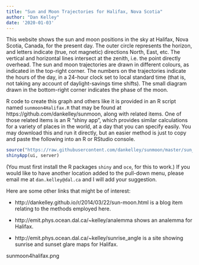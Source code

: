 ```yaml
---
title: "Sun and Moon Trajectories for Halifax, Nova Scotia"
author: "Dan Kelley"
date: '2020-01-03'
---
```


This website shows the sun and moon positions in the sky at Halifax, Nova
Scotia, Canada, for the present day.  The outer circle represents the horizon, and
letters indicate (true, not magnetic) directions North, East, etc.  The
vertical and horizontal lines intersect at the zenith, i.e. the point directly
overhead.  The sun and moon trajectories are drawn in different colours, as
indicated in the top-right corner.  The numbers on the trajectories indicate
the hours of the day, in a 24-hour clock set to local standard time (that is,
not taking any account of daylight-savings time shifts). The small diagram
drawn in the bottom-right corner indicates the phase of the moon.

R code to create this graph and others like it is provided in an R script named
`sunmoon4Halifax.R` that may be found at https://github.com/dankelley/sunmoon,
along with related items. One of those related items is an R "shiny app", which
provides similar calculations for a variety of places in the world, at a day
that you can specify easily.  You may download this and run it directly, but an
easier method is just to copy and paste the following into an R or RStudio
console.

```R
source("https://raw.githubusercontent.com/dankelley/sunmoon/master/sun_moon_app.R")
shinyApp(ui, server)
```
(You must first install the R packages `shiny` and `oce`, for this to work.) If
you would like to have another location added to the pull-down menu, please
email me at <code>dan.kelley@dal.ca</code> and I will add your suggestion.


Here are some other links that might be of interest:

* http://dankelley.github.io/r/2014/03/22/sun-moon.html is a blog item relating
  to the methods employed here.

* http://emit.phys.ocean.dal.ca/~kelley/analemma shows an analemma for Halifax.
* http://emit.phys.ocean.dal.ca/~kelley/sunrise_angle is a site showing sunrise
and sunset glare maps for Halifax.

sunmoon4halifax.png

